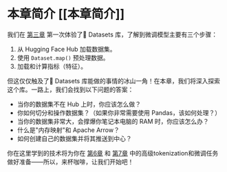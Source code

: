 # 本章简介 [[本章简介]]

<CourseFloatingBanner
    chapter={5}
    classNames="absolute z-10 right-0 top-0"
/>

我们在 [第三章](/course/chapter3) 第一次体验了🤗 Datasets 库，了解到微调模型主要有三个步骤：

1. 从 Hugging Face Hub 加载数据集。
2. 使用 `Dataset.map()` 预处理数据。
3. 加载和计算指标（特征）。

但这仅仅触及了🤗 Datasets 库能做的事情的冰山一角！在本章，我们将深入探索这个库。一路上，我们会找到以下问题的答案：
* 当你的数据集不在 Hub 上时，你应该怎么做？
* 你如何切分和操作数据集？（如果你非常需要使用 Pandas，该如何处理？）
* 当你的数据集非常大，会撑爆你笔记本电脑的 RAM 时，你应该怎么办？
* 什么是"内存映射"和 Apache Arrow？
* 如何创建自己的数据集并将其推送到中心？

你在这里学到的技术将为你在 [第6章](/course/chapter6) 和 [第7章](/course/chapter7) 中的高级tokenization和微调任务做好准备——所以，来杯咖啡，让我们开始吧！